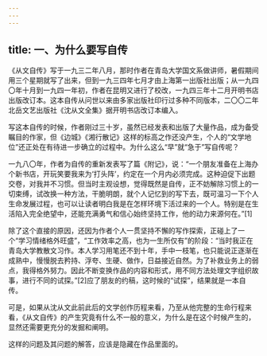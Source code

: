```yaml
---
---
---
```

title: 一、为什么要写自传
---




《从文自传》写于一九三二年八月，那时作者在青岛大学国文系做讲师，暑假期间用三个星期就写了出来，但到一九三四年七月才由上海第一出版社出版；从一九四〇年十月到一九四一年初，作者在昆明又进行了校改，一九四三年十二月开明书店出版改订本。这本自传从问世以来由多家出版社印行过多种不同版本，二〇〇二年北岳文艺出版社《沈从文全集》据开明书店改订本编入。

写这本自传的时候，作者刚过三十岁，虽然已经发表和出版了大量作品，成为备受瞩目的作家，但《边城》《湘行散记》这样的标高之作还没产生，个人的“文学地位”还正处在有待进一步确立的过程中。为什么这么“早”就“急于”写自传呢？

一九八〇年，作者为自传的重新发表写了篇《附记》，说：“一个朋友准备在上海办个新书店，开玩笑要我来为‘打头阵’，约定在一个月内必须完成。这种迫促下出题交卷，对我并不习惯。但当时主观设想，觉得既然是自传，正不妨解除习惯上的一切束缚，试改换一种方法，干脆明朗，就个人记忆到的写下去，既可温习一下个人生命发展过程，也可以让读者明白我是在怎样环境下活过来的一个人。特别是在生活陷入完全绝望中，还能充满勇气和信心始终坚持工作，他的动力来源何在。”[1]

除了这个直接的原因，还因为作者个人一贯坚持不懈的写作探索，正碰上了一个“学习情绪格外旺盛”，“工作效率之高，也为一生所仅有”的阶段：“当时我正在青岛大学教散文习作。本人学习用笔还不到十年，手中一枝笔，也只能说正逐渐在成熟中，慢慢脱去矜持、浮夸、生硬、做作，日益接近自然。为了补救业务上的弱点，我得格外努力。因此不断变换作品的内容和形式，用不同方法处理文字组织故事，进行不同的试探。”[2]应了朋友的约稿，这时候的“试探”，结果就是一本自传。

可是，如果从沈从文此前此后的文学创作历程来看，乃至从他完整的生命行程来看，《从文自传》的产生究竟有什么不一般的意义，为什么是在这个时候产生的，显然还需要更充分的发掘和阐明。

这样的问题及其问题的解答，应该是隐藏在作品里面的。